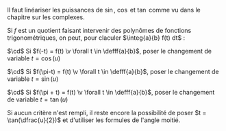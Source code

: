 

<Item type='methode' titre='polynôme en des fonctions trigonométriques'>

Il faut linéariser les puissances de $\sin$, $\cos$ et $\tan$ comme vu dans le chapitre sur les complexes.
</Item>


<Item type='methode' titre='règles de Bioche'>

Si $f$ est un quotient faisant intervenir des polynômes de fonctions trigonométriques, on peut, pour claculer $\integ{a}{b} f(t) dt$ :

$\cd$ Si $f(-t) = f(t) \v \forall t \in \defff{a}{b}$, poser le changement de variable $t = \cos(u)$

$\cd$ Si $f(\pi-t) = f(t) \v \forall t \in \defff{a}{b}$, poser le changement de variable $t = \sin(u)$

$\cd$ Si $f(\pi + t) = f(t) \v \forall t \in \defff{a}{b}$, poser le changement de variable $t = \tan(u)$

</Item>

<Remarque titre=''>
Si aucun critère n'est rempli, il reste encore la possibilité de poser $t = \tan(\dfrac{u}{2})$ et d'utiliser les formules de l'angle moitié.
</Remarque>